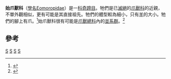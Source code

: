 {{Automatic Taxobox
| taxon = Eomoropidae
| authority = Matthew, 1929
| fossil_range = {{Fossil range|46.2|33.9}}中至晚[[始新世|始新世]]<ref>{{Cite web |url=http://paleodb.org/cgi-bin/bridge.pl?action=checkTaxonInfo&taxon_no=94190&is_real_user=1 |title=PaleoBiology Database |accessdate=2010-02-06 |archive-date=2012-10-16 |archive-url=https://web.archive.org/web/20121016215043/http://paleodb.org/cgi-bin/bridge.pl?action=checkTaxonInfo&taxon_no=94190&is_real_user=1 |dead-url=no }}</ref>
| subdivision_ranks = [[屬|屬]]
| subdivision =
* [[始爪獸屬|始爪獸屬]] †''Eomoropus''
* [[谷氏爪獸屬|谷氏爪獸屬]] †''Grangeria''
* [[簡脊爪獸屬|簡脊爪獸屬]] †''Litolophus''
* [[脊形爪獸屬|脊形爪獸屬]] †''Lophiaspis''
* [[古石爪獸屬|古石爪獸屬]] †''Paleomoropus''
}}

'''始爪獸科'''（[[學名|學名]]Eomoropidae）是一[[科|科]][[奇蹄目|奇蹄目]]。牠們是已[[滅絕|滅絕]]的[[爪獸科|爪獸科]]的近親，不單外觀相似，更有可能是其直接祖先。牠們的體型較為細小，只有[[羊|羊]]的大小。牠們的腳上有爪。<ref name=MamEv>{{cite book en|author=Savage, RJG, & Long, MR|year=1986|title=Mammal Evolution: an illustrated guide|publisher=Facts on File|location=New York|pages=199|id=ISBN 0-8160-1194-X}}</ref>始爪獸科很有可能是[[爪獸總科|爪獸總科]]內的[[並系群|並系群]]。<ref name=EoTMNA>{{Cite book en|last=Jacobs|first=Louis L.|coauthors=Scott, Kathleen Marie|title=Evolution of Tertiary Mammals of North America: Terrestrial carnivores, ungulates, and ungulatelike mammals|publisher=Cambridge University Press|date=1998|id=ISBN 0521355192, 9780521355193}}</ref>

==參考==
{{reflist}}
{{爪獸亞目}}
{{Taxonbar}}
[[Category:爪獸總科|S]]
[[Category:始爪獸科|S]]
[[Category:始新世哺乳類|S]]
[[Category:_1929年描述的分类群|S]]